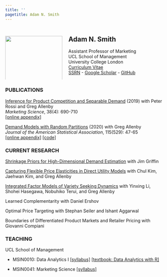 ```yaml
---
title: ''
pagetitle: Adam N. Smith
---
```


:::: {style="display: flex"}
::: {.column width="40%"}
<br>
<img src="files/adam_smith.jpg" style="width:95%; margin-right:50px">
:::
  
::: {.column width="60%"}
## Adam N. Smith

Assistant Professor of Marketing\
UCL School of Management\
University College London\
[Curriculum Vitae](files/Smith_CV.pdf)\
[SSRN](https://papers.ssrn.com/sol3/cf_dev/AbsByAuth.cfm?per_id=2615768) - [Google Scholar](https://scholar.google.com/citations?user=V48pzb0AAAAJ&hl=en) - [GitHub](https://github.com/adam-n-smith)
:::
  
::::
  
### PUBLICATIONS 
[Inference for Product Competition and Separable Demand](files/research/separabledemand.pdf) (2019) with Peter Rossi and Greg Allenby\
*Marketing Science*, 38(4): 690-710\
[[online appendix]](files/research/separabledemand_appendix.pdf)

[Demand Models with Random Partitions](files/research/dmrp.pdf) (2020) with Greg Allenby\
*Journal of the American Statistical Association*, 115(529): 47-65\
[[online appendix]](files/research/dmrp_appendix.pdf) [[code]](https://github.com/adam-n-smith/demand-models-random-partitions)

### CURRENT RESEARCH

[Shrinkage Priors for High-Dimensional Demand Estimation](files/research/demandpriors.pdf) with Jim Griffin

[Capturing Flexible Price Elasticities in Direct Utility Models](files/research/outsidegood.pdf) with Chul Kim, Jaehwan Kim, and Greg Allenby

[Integrated Factor Models of Variety Seeking Dynamics](files/research/preference_dynamics.pdf) with Yinxing Li, Shohei Hasegawa, Nobuhiko Terui, and Greg Allenby

Learned Complementarity with Daniel Ershov

Optimal Price Targeting with Stephan Seiler and Ishant Aggarwal

Boundaries of Differentiated Product Markets and Retailer Pricing with Giovanni Compiani

### TEACHING

UCL School of Management

* MSIN0010: Data Analytics I [[syllabus]](files/teaching/MSIN0010_syllabus.pdf) [[textbook: Data Analytics with R]](https://adam-n-smith.github.io/MSIN0010/)

* MSIN0041: Marketing Science [[syllabus]](files/teaching/MSIN0041_syllabus.pdf)
\
